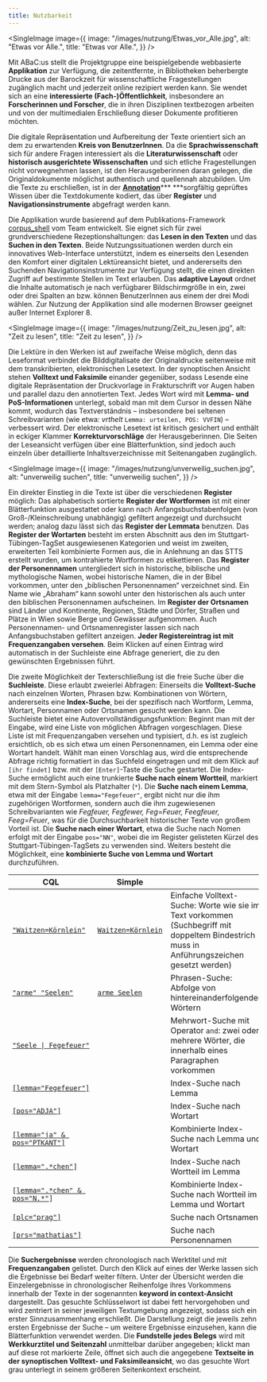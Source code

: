 ```yaml
---
title: Nutzbarkeit
---
```


<SingleImage
	image={{
		image: "/images/nutzung/Etwas_vor_Alle.jpg",
		alt: "Etwas vor Alle.",
		title: "Etwas vor Alle.",
	}}
/>

Mit ABaC:us stellt die Projektgruppe eine beispielgebende webbasierte **Applikation** zur Verfügung,
die zeitentfernte, in Bibliotheken beherbergte Drucke aus der Barockzeit für wissenschaftliche
Fragestellungen zugänglich macht und jederzeit online rezipiert werden kann. Sie wendet sich an eine
**interessierte (Fach-)Öffentlichkeit**, insbesondere an **Forscherinnen und Forscher**, die in
ihren Disziplinen textbezogen arbeiten und von der multimedialen Erschließung dieser Dokumente
profitieren möchten.

Die digitale Repräsentation und Aufbereitung der Texte orientiert sich an dem zu erwartenden **Kreis
von BenutzerInnen**. Da die **Sprachwissenschaft** sich für andere Fragen interessiert als die
**Literaturwissenschaft** oder **historisch ausgerichtete Wissenschaften** und sich etliche
Fragestellungen nicht vorwegnehmen lassen, ist den Herausgeberinnen daran gelegen, die
Originaldokumente möglichst authentisch und quellennah abzubilden. Um die Texte zu erschließen, ist
in der [**Annotation**](https://abacus.acdh.oeaw.ac.at/annotation)\*\*\* \*\*\*sorgfältig geprüftes
Wissen über die Textdokumente kodiert, das über **Register** und **Navigationsinstrumente**
abgefragt werden kann.

Die Applikation wurde basierend auf dem Publikations-Framework
[corpus_shell](https://clarin.oeaw.ac.at/ccv/corpus_shell) vom Team entwickelt. Sie eignet sich für
zwei grundverschiedene Rezeptionshaltungen: das **Lesen in den Texten** und das **Suchen in den
Texten**. Beide Nutzungssituationen werden durch ein innovatives Web-Interface unterstützt, indem es
einerseits den Lesenden den Komfort einer digitalen Lektüreansicht bietet, und andererseits den
Suchenden Navigationsinstrumente zur Verfügung stellt, die einen direkten Zugriff auf bestimmte
Stellen im Text erlauben. Das **adaptive Layout** ordnet die Inhalte automatisch je nach verfügbarer
Bildschirmgröße in ein, zwei oder drei Spalten an bzw. können BenutzerInnen aus einem der drei Modi
wählen. Zur Nutzung der Applikation sind alle modernen Browser geeignet außer Internet Explorer 8.

<SingleImage
	image={{
		image: "/images/nutzung/Zeit_zu_lesen.jpg",
		alt: "Zeit zu lesen",
		title: "Zeit zu lesen",
	}}
/>

Die Lektüre in den Werken ist auf zweifache Weise möglich, denn das Leseformat verbindet die
Bilddigitalisate der Originaldrucke seitenweise mit dem transkribierten, elektronischen Lesetext. In
der synoptischen Ansicht stehen **Volltext und Faksimile** einander gegenüber, sodass Lesende eine
digitale Repräsentation der Druckvorlage in Frakturschrift vor Augen haben und parallel dazu den
annotierten Text. Jedes Wort wird mit **Lemma- und PoS-Informationen** unterlegt, sobald man mit dem
Cursor in dessen Nähe kommt, wodurch das Textverständnis – insbesondere bei seltenen
Schreibvarianten (wie etwa: _vrthelt_ `Lemma: urteilen, POS: VVFIN`) – verbessert wird. Der
elektronische Lesetext ist kritisch gesichert und enthält in eckiger Klammer **Korrekturvorschläge**
der Herausgeberinnen. Die Seiten der Leseansicht verfügen über eine Blätterfunktion, sind jedoch
auch einzeln über detaillierte Inhaltsverzeichnisse mit Seitenangaben zugänglich.

<SingleImage
	image={{
		image: "/images/nutzung/unverweilig_suchen.jpg",
		alt: "unverweilig suchen",
		title: "unverweilig suchen",
	}}
/>

Ein direkter Einstieg in die Texte ist über die verschiedenen **Register** möglich: Das alphabetisch
sortierte **Register der Wortformen** ist mit einer Blätterfunktion ausgestattet oder kann nach
Anfangsbuchstabenfolgen (von Groß-/Kleinschreibung unabhängig) gefiltert angezeigt und durchsucht
werden; analog dazu lässt sich das **Register der Lemmata** benutzen. Das **Register der Wortarten**
besteht im ersten Abschnitt aus den im Stuttgart-Tübingen-TagSet ausgewiesenen Kategorien und weist
im zweiten, erweiterten Teil kombinierte Formen aus, die in Anlehnung an das STTS erstellt wurden,
um kontrahierte Wortformen zu etikettieren. Das **Register der Personennamen** untergliedert sich in
historische, biblische und mythologische Namen, wobei historische Namen, die in der Bibel vorkommen,
unter den „biblischen Personennamen“ verzeichnet sind. Ein Name wie „Abraham“ kann sowohl unter den
historischen als auch unter den biblischen Personennamen aufscheinen. Im **Register der Ortsnamen**
sind Länder und Kontinente, Regionen, Städte und Dörfer, Straßen und Plätze in Wien sowie Berge und
Gewässer aufgenommen. Auch Personennamen- und Ortsnamenregister lassen sich nach Anfangsbuchstaben
gefiltert anzeigen. **Jeder Registereintrag ist mit Frequenzangaben versehen**. Beim Klicken auf
einen Eintrag wird automatisch in der Suchleiste eine Abfrage generiert, die zu den gewünschten
Ergebnissen führt.

Die zweite Möglichkeit der Texterschließung ist die freie Suche über die **Suchleiste**. Diese
erlaubt zweierlei Abfragen: Einerseits die **Volltext-Suche** nach einzelnen Worten, Phrasen bzw.
Kombinationen von Wörtern, andererseits eine **Index-Suche**, bei der spezifisch nach Wortform,
Lemma, Wortart, Personnamen oder Ortsnamen gesucht werden kann. Die Suchleiste bietet eine
Autovervollständigungsfunktion: Beginnt man mit der Eingabe, wird eine Liste von möglichen Abfragen
vorgeschlagen. Diese Liste ist mit Frequenzangaben versehen und typisiert, d.h. es ist zugleich
ersichtlich, ob es sich etwa um einen Personennamen, ein Lemma oder eine Wortart handelt. Wählt man
einen Vorschlag aus, wird die entsprechende Abfrage richtig formatiert in das Suchfeld eingetragen
und mit dem Klick auf `[ihr findet]` bzw. mit der `[Enter]`-Taste die Suche gestartet. Die
Index-Suche ermöglicht auch eine trunkierte **Suche nach einem Wortteil**, markiert mit dem
Stern-Symbol als Platzhalter (`*`). Die **Suche nach einem Lemma**, etwa mit der Eingabe
`lemma="Fegefeuer"`, ergibt nicht nur die ihm zugehörigen Wortformen, sondern auch die ihm
zugewiesenen Schreibvarianten wie _Fegfeuer, Fegfewer, Feg=Feuer, Feegfeuer, Feeg=Feuer_, was für
die Durchsuchbarkeit historischer Texte von großem Vorteil ist. Die **Suche nach einer Wortart**,
etwa die Suche nach Nomen erfolgt mit der Eingabe `pos="NN"`, wobei die im Register gelisteten
Kürzel des Stuttgart-Tübingen-TagSets zu verwenden sind. Weiters besteht die Möglichkeit, eine
**kombinierte Suche von Lemma und Wortart** durchzuführen.

| CQL                                                                                                                                                                                                                                                                                                                                | Simple                                                                                                                                                                                                                                                                                             |                                                                                                                                           |
| ---------------------------------------------------------------------------------------------------------------------------------------------------------------------------------------------------------------------------------------------------------------------------------------------------------------------------------- | -------------------------------------------------------------------------------------------------------------------------------------------------------------------------------------------------------------------------------------------------------------------------------------------------- | ----------------------------------------------------------------------------------------------------------------------------------------- |
| [`"Waitzen=Körnlein"`](suche?corpname=abacus&q=q%22Waitzen%3DK%C3%B6rnlein%22&viewmode=kwic&attrs=word%2Clemma%2Cpos%2Cid%2Cplc%2CplcType%2Cprs%2CprsType%2CpbId%2CpbN&format=json&structs=doc%2Cg&kwicrightctx=100%23&kwicleftctx=100%23&refs=doc.title%2Cdoc.id&pagesize=20&fromp=1&selectQueryValue=url)                        | [`Waitzen=Körnlein`](search?corpname=abacus&q=q"Waitzen%3DKörnlein"+&viewmode=kwic&attrs=word%2Clemma%2Cpos%2Cid%2Cplc%2CplcType%2Cprs%2CprsType%2CpbId%2CpbN&format=json&structs=doc%2Cg&kwicrightctx=100%23&kwicleftctx=100%23&refs=doc.title%2Cdoc.id&pagesize=20&fromp=1&selectQueryValue=url) | Einfache Volltext-Suche: Worte wie sie im Text vorkommen (Suchbegriff mit doppeltem Bindestrich muss in Anführungszeichen gesetzt werden) |
| [`"arme" "Seelen"`](suche?corpname=abacus&q=q"arme"+"Seelen"&viewmode=kwic&attrs=word%2Clemma%2Cpos%2Cid%2Cplc%2CplcType%2Cprs%2CprsType%2CpbId%2CpbN&format=json&structs=doc%2Cg&kwicrightctx=100%23&kwicleftctx=100%23&refs=doc.title%2Cdoc.id&pagesize=20&fromp=1&selectQueryValue=url)                                         | [`arme Seelen`](search?corpname=abacus&q=q"arme"+"Seelen"+&viewmode=kwic&attrs=word%2Clemma%2Cpos%2Cid%2Cplc%2CplcType%2Cprs%2CprsType%2CpbId%2CpbN&format=json&structs=doc%2Cg&kwicrightctx=100%23&kwicleftctx=100%23&refs=doc.title%2Cdoc.id&pagesize=20&fromp=1&selectQueryValue=url)           | Phrasen-Suche: Abfolge von hintereinanderfolgenden Wörtern                                                                                |
| [`"Seele \| Fegefeuer"`](suche?corpname=abacus&q=q"Seele"+%7C+"Fegefeuer"&viewmode=kwic&attrs=word%2Clemma%2Cpos%2Cid%2Cplc%2CplcType%2Cprs%2CprsType%2CpbId%2CpbN&format=json&structs=doc%2Cg&kwicrightctx=100%23&kwicleftctx=100%23&refs=doc.title%2Cdoc.id&pagesize=20&fromp=1&selectQueryValue=url)                            |                                                                                                                                                                                                                                                                                                    | Mehrwort-Suche mit Operator `and`: zwei oder mehrere Wörter, die innerhalb eines Paragraphen vorkommen                                    |
| [`[lemma="Fegefeuer"]`](suche?corpname=abacus&q=q%5Blemma%3D"Fegefeuer"%5D&viewmode=kwic&attrs=word%2Clemma%2Cpos%2Cid%2Cplc%2CplcType%2Cprs%2CprsType%2CpbId%2CpbN&format=json&structs=doc%2Cg&kwicrightctx=100%23&kwicleftctx=100%23&refs=doc.title%2Cdoc.id&pagesize=20&fromp=1&selectQueryValue=url)                           |                                                                                                                                                                                                                                                                                                    | Index-Suche nach Lemma                                                                                                                    |
| [`[pos="ADJA"]`](suche?corpname=abacus&q=q%5Bpos%3D"ADJA"%5D&viewmode=kwic&attrs=word%2Clemma%2Cpos%2Cid%2Cplc%2CplcType%2Cprs%2CprsType%2CpbId%2CpbN&format=json&structs=doc%2Cg&kwicrightctx=100%23&kwicleftctx=100%23&refs=doc.title%2Cdoc.id&pagesize=20&fromp=1&selectQueryValue=url)                                         |                                                                                                                                                                                                                                                                                                    | Index-Suche nach Wortart                                                                                                                  |
| [`[lemma="ja" & pos="PTKANT"]`](suche?corpname=abacus&q=q%5Blemma%3D"ja"+%26+pos%3D"PTKANT"%5D&viewmode=kwic&attrs=word%2Clemma%2Cpos%2Cid%2Cplc%2CplcType%2Cprs%2CprsType%2CpbId%2CpbN&format=json&structs=doc%2Cg&kwicrightctx=100%23&kwicleftctx=100%23&refs=doc.title%2Cdoc.id&pagesize=20&fromp=1&selectQueryValue=url)       |                                                                                                                                                                                                                                                                                                    | Kombinierte Index-Suche nach Lemma und Wortart                                                                                            |
| `[`[`lemma=".*chen"`](suche?corpname=abacus&q=q%5Blemma%3D".*chen"%5D&viewmode=kwic&attrs=word%2Clemma%2Cpos%2Cid%2Cplc%2CplcType%2Cprs%2CprsType%2CpbId%2CpbN&format=json&structs=doc%2Cg&kwicrightctx=100%23&kwicleftctx=100%23&refs=doc.title%2Cdoc.id&pagesize=20&fromp=1&selectQueryValue=url)`]`                             |                                                                                                                                                                                                                                                                                                    | Index-Suche nach Wortteil im Lemma                                                                                                        |
| `[`[`lemma=".*chen" & pos="N.*"`](suche?corpname=abacus&q=q%5Blemma%3D".*chen"+%26+pos%3D"N.*"%5D&viewmode=kwic&attrs=word%2Clemma%2Cpos%2Cid%2Cplc%2CplcType%2Cprs%2CprsType%2CpbId%2CpbN&format=json&structs=doc%2Cg&kwicrightctx=100%23&kwicleftctx=100%23&refs=doc.title%2Cdoc.id&pagesize=20&fromp=1&selectQueryValue=url)`]` |                                                                                                                                                                                                                                                                                                    | Kombinierte Index-Suche nach Wortteil im Lemma und Wortart                                                                                |
| [`[plc="prag"]`](suche?corpname=abacus&q=q%5Bplc%3D"prag"%5D&viewmode=kwic&attrs=word%2Clemma%2Cpos%2Cid%2Cplc%2CplcType%2Cprs%2CprsType%2CpbId%2CpbN&format=json&structs=doc%2Cg&kwicrightctx=100%23&kwicleftctx=100%23&refs=doc.title%2Cdoc.id&pagesize=20&fromp=1&selectQueryValue=url)                                         |                                                                                                                                                                                                                                                                                                    | Suche nach Ortsnamen.                                                                                                                     |
| [`[prs="mathatias"]`](suche?corpname=abacus&q=q%5Bprs%3D"mathatias"%5D&viewmode=kwic&attrs=word%2Clemma%2Cpos%2Cid%2Cplc%2CplcType%2Cprs%2CprsType%2CpbId%2CpbN&format=json&structs=doc%2Cg&kwicrightctx=100%23&kwicleftctx=100%23&refs=doc.title%2Cdoc.id&pagesize=20&fromp=1&selectQueryValue=url)                               |                                                                                                                                                                                                                                                                                                    | Suche nach Personennamen                                                                                                                  |

Die **Suchergebnisse** werden chronologisch nach Werktitel und mit **Frequenzangaben** gelistet.
Durch den Klick auf eines der Werke lassen sich die Ergebnisse bei Bedarf weiter filtern. Unter der
Übersicht werden die Einzelergebnisse in chronologischer Reihenfolge ihres Vorkommens innerhalb der
Texte in der sogenannten **keyword in context-Ansicht** dargestellt. Das gesuchte Schlüsselwort ist
dabei fett hervorgehoben und wird zentriert in seiner jeweiligen Textumgebung angezeigt, sodass sich
ein erster Sinnzusammenhang erschließt. Die Darstellung zeigt die jeweils zehn ersten Ergebnisse der
Suche – um weitere Ergebnisse einzusehen, kann die Blätterfunktion verwendet werden. Die
**Fundstelle jedes Belegs** wird mit **Werkkurztitel und Seitenzahl** unmittelbar darüber angegeben;
klickt man auf diese rot markierte Zeile, öffnet sich auch die angegebene **Textseite in der
synoptischen Volltext- und Faksimileansicht**, wo das gesuchte Wort grau unterlegt in seinem
größeren Seitenkontext erscheint.
